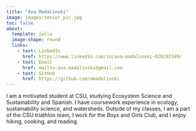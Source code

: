 ```yaml
---
title: "Ava Madalinski"
image: images/senior_pic.jpg
toc: false
about: 
  template: jolla
  image-shape: round
  links:
    - text: LinkedIn
      href: https://www.linkedin.com/in/ava-madalinski-029293349/
    - text: Email
      href: mailto:ava.madalinski@gmail.com
    - text: GitHub
      href: https://github.com/amadalinski
---
```


I am a motivated student at CSU, studying Ecosystem Science and Sustainability and Spanish. I have coursework experience in ecology, sustainability science, and watersheds. Outside of my classes, I am a part of the CSU triathlon team, I work for the Boys and Girls Club, and I enjoy hiking, cooking, and reading.
